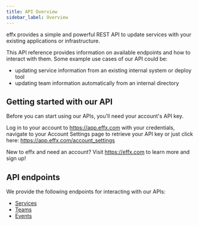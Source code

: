 ```yaml
---
title: API Overview
sidebar_label: Overview
---
```


effx provides a simple and powerful REST API to update services with your existing applications or infrastructure.

This API reference provides information on available endpoints and how to interact with them. Some example use cases of our API could be:
- updating service information from an existing internal system or deploy tool
- updating team information automatically from an internal directory


## Getting started with our API
Before you can start using our APIs, you'll need your account's API key.

Log in to your account to https://app.effx.com with your credentials, navigate to your Account Settings page to retrieve your API key or just click here: https://app.effx.com/account_settings

New to effx and need an account? Visit https://effx.com to learn more and sign up!

## API endpoints

We provide the following endpoints for interacting with our APIs:
- [Services](/docs/services-api)
- [Teams](/docs/teams-api)
- [Events](/docs/events-api)
